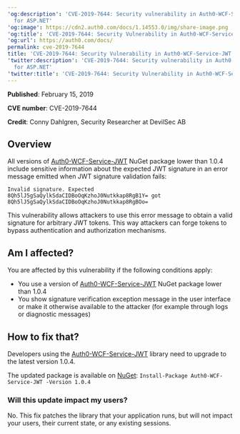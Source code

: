 ---
'og:description': 'CVE-2019-7644: Security vulnerability in Auth0-WCF-Service-JWT
  for ASP.NET'
'og:image': https://cdn2.auth0.com/docs/1.14553.0/img/share-image.png
'og:title': 'CVE-2019-7644: Security Vulnerability in Auth0-WCF-Service-JWT'
'og:url': https://auth0.com/docs/
permalink: cve-2019-7644
title: 'CVE-2019-7644: Security Vulnerability in Auth0-WCF-Service-JWT'
'twitter:description': 'CVE-2019-7644: Security vulnerability in Auth0-WCF-Service-JWT
  for ASP.NET'
'twitter:title': 'CVE-2019-7644: Security Vulnerability in Auth0-WCF-Service-JWT'
---
**Published**: February 15, 2019

**CVE number**: CVE-2019-7644

**Credit**: Conny Dahlgren, Security Researcher at DevilSec AB

## Overview

All versions of [Auth0-WCF-Service-JWT](https://www.nuget.org/packages/Auth0-WCF-Service-JWT/) NuGet package lower than 1.0.4 include sensitive information about the expected <Tooltip tip="JSON Web Token (JWT): Standard ID Token format (and often Access Token format) used to represent claims securely between two parties." cta="View Glossary" href="/docs/glossary?term=JWT">JWT</Tooltip> signature in an error message emitted when JWT signature validation fails:

`Invalid signature. Expected 8Qh5lJ5gSaQylkSdaCIDBoOqKzhoJ0Nutkkap8RgB1Y= got 8Qh5lJ5gSaQylkSdaCIDBoOqKzhoJ0Nutkkap8RgBOo=`

This vulnerability allows attackers to use this error message to obtain a valid signature for arbitrary JWT tokens. This way attackers can forge tokens to bypass authentication and authorization mechanisms.

## Am I affected?

You are affected by this vulnerability if the following conditions apply:

* You use a version of [Auth0-WCF-Service-JWT](https://www.nuget.org/packages/Auth0-WCF-Service-JWT/) NuGet package lower than 1.0.4
* You show signature verification exception message in the user interface or make it otherwise available to the attacker (for example through logs or diagnostic messages)

## How to fix that?

Developers using the [Auth0-WCF-Service-JWT](https://www.nuget.org/packages/Auth0-WCF-Service-JWT/) library need to upgrade to the latest version 1.0.4.

The updated package is available on [NuGet](https://www.nuget.org): `Install-Package Auth0-WCF-Service-JWT -Version 1.0.4`

### Will this update impact my users?

No. This fix patches the library that your application runs, but will not impact your users, their current state, or any existing sessions.